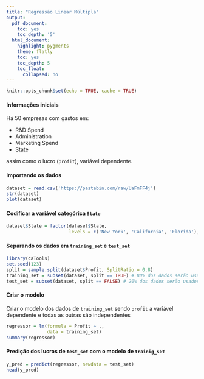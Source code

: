 ```yaml
---
title: "Regressão Linear Múltipla"
output:
  pdf_document:
    toc: yes
    toc_depth: '5'
  html_document:
    highlight: pygments
    theme: flatly
    toc: yes
    toc_depth: 5
    toc_float:
      collapsed: no
---
```


```r
knitr::opts_chunk$set(echo = TRUE, cache = TRUE)
```

#### Informações iniciais

Há 50 empresas com gastos em: 

- R&D Spend  
- Administration  
- Marketing Spend  
- State  

assim como o lucro (`profit`), variável dependente.

#### Importando os dados

```r
dataset = read.csv('https://pastebin.com/raw/UaFmFF4j')
str(dataset)
plot(dataset)
```


#### Codificar a variável categórica `State`

```r
dataset$State = factor(dataset$State,
                       levels = c('New York', 'California', 'Florida'), labels = c(1, 2, 3))
```


#### Separando os dados em `training_set` e `test_set`

```r
library(caTools)
set.seed(123)
split = sample.split(dataset$Profit, SplitRatio = 0.8) 
training_set = subset(dataset, split == TRUE) # 80% dos dados serão usados para TREINO
test_set = subset(dataset, split == FALSE) # 20% dos dados serão usados para TESTE
```


#### Criar o modelo 

Criar o modelo dos dados de `training_set` sendo `profit` a variável dependente e todas as outras são independentes

```r
regressor = lm(formula = Profit ~ .,
               data = training_set)
summary(regressor)
```


#### Predição dos lucros de `test_set` com o modelo de `trainig_set`
```r
y_pred = predict(regressor, newdata = test_set)
head(y_pred)
```

